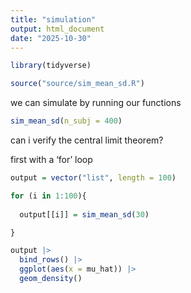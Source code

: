 ```yaml
---
title: "simulation"
output: html_document
date: "2025-10-30"
---
```


```r
library(tidyverse)

source("source/sim_mean_sd.R")
```


we can simulate by running our functions

```r
sim_mean_sd(n_subj = 400)
```

can i verify the central limit theorem?

first with a 'for' loop

```r
output = vector("list", length = 100)

for (i in 1:100){
  
  output[[i]] = sim_mean_sd(30)

}

output |>
  bind_rows() |>
  ggplot(aes(x = mu_hat)) |>
  geom_density()


```

